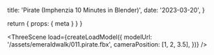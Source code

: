 
  title: 'Pirate (Imphenzia 10 Minutes in Blender)',
  date: '2023-03-20',
}

  return { props: { meta } }
}

<ThreeScene
  load={createLoadModel({
    modelUrl: '/assets/emeraldwalk/011.pirate.fbx',
    cameraPosition: [1, 2, 3.5],
  })}
/>
